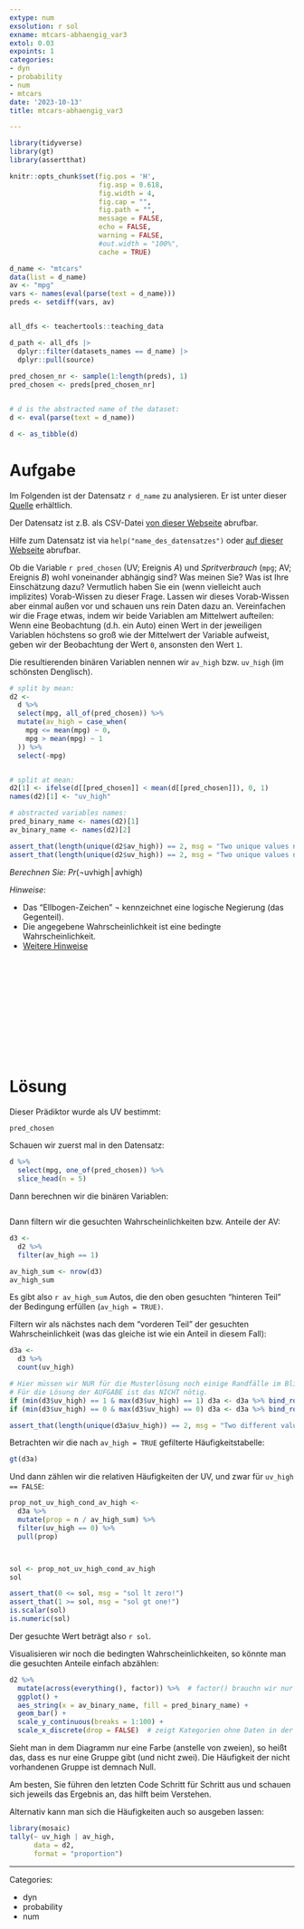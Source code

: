 ```yaml
---
extype: num
exsolution: r sol
exname: mtcars-abhaengig_var3
extol: 0.03
expoints: 1
categories:
- dyn
- probability
- num
- mtcars
date: '2023-10-13'
title: mtcars-abhaengig_var3

---
```




```r
library(tidyverse)
library(gt)
library(assertthat)
```


```r
knitr::opts_chunk$set(fig.pos = 'H',
                      fig.asp = 0.618,
                      fig.width = 4,
                      fig.cap = "", 
                      fig.path = "",
                      message = FALSE,
                      echo = FALSE,
                      warning = FALSE,
                      #out.width = "100%",
                      cache = TRUE)
```



```r
d_name <- "mtcars"
data(list = d_name)
av <- "mpg"
vars <- names(eval(parse(text = d_name))) 
preds <- setdiff(vars, av)


all_dfs <- teachertools::teaching_data

d_path <- all_dfs |> 
  dplyr::filter(datasets_names == d_name) |> 
  dplyr::pull(source)
 
pred_chosen_nr <- sample(1:length(preds), 1)
pred_chosen <- preds[pred_chosen_nr]


# d is the abstracted name of the dataset:
d <- eval(parse(text = d_name))

d <- as_tibble(d)
```






# Aufgabe


Im Folgenden ist der Datensatz ``r d_name`` zu analysieren. Er ist unter dieser [Quelle](`r d_path`) erhältlich.

Der Datensatz ist z.B. als CSV-Datei [von dieser Webseite](https://vincentarelbundock.github.io/Rdatasets/csv/datasetsv) abrufbar.

Hilfe zum Datensatz ist via `help("name_des_datensatzes")` oder [auf dieser Webseite](https://vincentarelbundock.github.io/Rdatasets/doc/datasets) abrufbar.






Ob die Variable ``r pred_chosen`` (UV; Ereignis $A$) und *Spritverbrauch* (`mpg`; AV; Ereignis $B$) wohl voneinander abhängig sind? 
Was meinen Sie? Was ist Ihre Einschätzung dazu? 
Vermutlich haben Sie ein (wenn vielleicht auch implizites) Vorab-Wissen zu dieser Frage. 
Lassen wir dieses Vorab-Wissen aber einmal außen vor und schauen uns rein Daten dazu an. 
Vereinfachen wir die Frage etwas,
indem wir beide Variablen am Mittelwert aufteilen:
Wenn eine Beobachtung (d.h. ein Auto) einen Wert in der jeweiligen Variablen höchstens 
so groß wie der Mittelwert der Variable aufweist,
geben wir der Beobachtung der Wert `0`, ansonsten den Wert `1`.

Die resultierenden binären Variablen nennen wir `av_high` bzw. `uv_high` (im schönsten Denglisch).



```r
# split by mean:
d2 <-
  d %>% 
  select(mpg, all_of(pred_chosen)) %>% 
  mutate(av_high = case_when(
    mpg <= mean(mpg) ~ 0,
    mpg > mean(mpg) ~ 1
  )) %>% 
  select(-mpg) 


# split at mean:
d2[1] <- ifelse(d[[pred_chosen]] < mean(d[[pred_chosen]]), 0, 1)
names(d2)[1] <- "uv_high"

# abstracted variables names:
pred_binary_name <- names(d2)[1]
av_binary_name <- names(d2)[2]
```



```r
assert_that(length(unique(d2$av_high)) == 2, msg = "Two unique values needed for DV!")
assert_that(length(unique(d2$uv_high)) == 2, msg = "Two unique values needed for IV!")
```



*Berechnen Sie:* $Pr(\neg \text{uvhigh} \, | \,  \text{avhigh})$


*Hinweise*:



- Das "Ellbogen-Zeichen" $\neg$ kennzeichnet eine logische Negierung (das Gegenteil).
- Die angegebene Wahrscheinlichkeit ist eine bedingte Wahrscheinlichkeit.
- [Weitere Hinweise](https://start-bayes.netlify.app/pruefung#bearbeitungshinweise)



</br>
</br>
</br>
</br>
</br>
</br>
</br>
</br>
</br>
</br>

# Lösung

Dieser Prädiktor wurde als UV bestimmt:

```r
pred_chosen
```


Schauen wir zuerst mal in den Datensatz: 

```r
d %>% 
  select(mpg, one_of(pred_chosen)) %>% 
  slice_head(n = 5)
```


Dann berechnen wir die binären Variablen:

```r
```



Dann filtern wir die gesuchten Wahrscheinlichkeiten bzw. Anteile der AV:
```r
d3 <-
  d2 %>% 
  filter(av_high == 1)

av_high_sum <- nrow(d3)
av_high_sum
```

Es gibt also `r av_high_sum` Autos, die den oben gesuchten "hinteren Teil"
der Bedingung erfüllen (`av_high = TRUE)`.

Filtern wir als nächstes nach dem "vorderen Teil" der gesuchten Wahrscheinlichkeit 
(was das gleiche ist wie ein Anteil in diesem Fall):

```r
d3a <- 
  d3 %>% 
  count(uv_high) 

```


```r
# Hier müssen wir NUR für die Musterlösung noch einige Randfälle im Blick behalten.
# Für die Lösung der AUFGABE ist das NICHT nötig.
if (min(d3$uv_high) == 1 & max(d3$uv_high) == 1) d3a <- d3a %>% bind_rows(tibble(uv_high = 0, n = 0))
if (min(d3$uv_high) == 0 & max(d3$uv_high) == 0) d3a <- d3a %>% bind_rows(tibble(uv_high = 1, n = 1))
```



```r
assert_that(length(unique(d3a$uv_high)) == 2, msg = "Two different values for IV given DV needed!")
```


Betrachten wir die nach `av_high = TRUE` gefilterte Häufigkeitstabelle:

```r
gt(d3a)
```




Und dann zählen wir die relativen Häufigkeiten der UV,
und zwar für `uv_high == FALSE`:


```r
prop_not_uv_high_cond_av_high <- 
  d3a %>% 
  mutate(prop = n / av_high_sum) %>% 
  filter(uv_high == 0) %>% 
  pull(prop)



sol <- prop_not_uv_high_cond_av_high
sol
```


```r
assert_that(0 <= sol, msg = "sol lt zero!")
assert_that(1 >= sol, msg = "sol gt one!")
is.scalar(sol)
is.numeric(sol)
```


Der gesuchte Wert beträgt also ``r sol``. 

Visualisieren wir noch die bedingten Wahrscheinlichkeiten, 
so könnte man die gesuchten Anteile einfach abzählen:

```r
d2 %>% 
  mutate(across(everything(), factor)) %>%  # factor() brauchn wir nur für die Farbfüllung
  ggplot() +
  aes_string(x = av_binary_name, fill = pred_binary_name) +
  geom_bar() +
  scale_y_continuous(breaks = 1:100) +
  scale_x_discrete(drop = FALSE)  # zeigt Kategorien ohne Daten in der Legende an.
```


Sieht man in dem Diagramm nur eine Farbe (anstelle von zweien), 
so heißt das, dass es nur eine Gruppe gibt (und nicht zwei).
Die Häufigkeit der nicht vorhandenen Gruppe ist demnach Null.

Am besten, Sie führen den letzten Code Schritt für Schritt aus und 
schauen sich jeweils das Ergebnis an, das hilft beim Verstehen.

Alternativ kann man sich die Häufigkeiten auch so ausgeben lassen:

```r
library(mosaic)
tally(~ uv_high | av_high, 
      data = d2, 
      format = "proportion")
```





---

Categories: 

- dyn
- probability
- num

